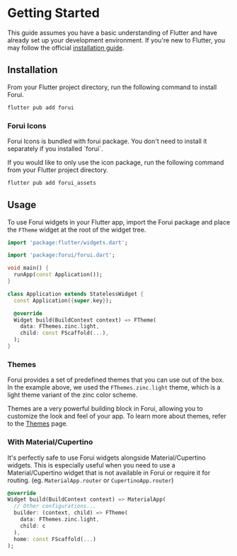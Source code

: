 

# Getting Started

This guide assumes you have a basic understanding of Flutter and have already set up your development environment.
If you're new to Flutter, you may follow the official [installation guide](https://docs.flutter.dev/get-started).


## Installation

From your Flutter project directory, run the following command to install Forui.

```bash filename="bash"
flutter pub add forui
```


### Forui Icons

<Callout type="info">
    Forui Icons is bundled with forui package. You don't need to install it separately if you installed `forui`.
</Callout>

If you would like to only use the icon package, run the following command from your Flutter project directory.

```bash filename="bash"
flutter pub add forui_assets
```


## Usage

To use Forui widgets in your Flutter app, import the Forui package and place the `FTheme` widget at the root of the widget tree.

```dart filename="main.dart" {3,12-16}
import 'package:flutter/widgets.dart';

import 'package:forui/forui.dart';

void main() {
  runApp(const Application());
}

class Application extends StatelessWidget {
  const Application({super.key});

  @override
  Widget build(BuildContext context) => FTheme(
    data: FThemes.zinc.light,
    child: const FScaffold(...),
  );
}
```


### Themes

Forui provides a set of predefined themes that you can use out of the box.
In the example above, we used the `FThemes.zinc.light` theme, which is a light theme variant of the zinc color scheme.

Themes are a very powerful building block in Forui, allowing you to customize the look and feel of your app.
To learn more about themes, refer to the [Themes](/docs/themes) page.


### With Material/Cupertino

It's perfectly safe to use Forui widgets alongside Material/Cupertino widgets.
This is especially useful when you need to use a Material/Cupertino widget that is not available in Forui or require it for routing.
(eg. `MaterialApp.router` or `CupertinoApp.router`)

```dart filename="main.dart"
@override
Widget build(BuildContext context) => MaterialApp(
  // Other configurations...
  builder: (context, child) => FTheme(
    data: FThemes.zinc.light,
    child: c
  ),
  home: const FScaffold(...)
);
```
